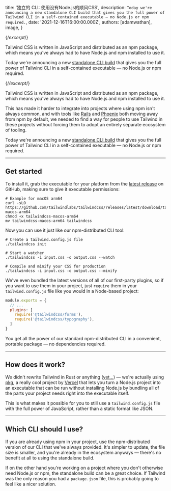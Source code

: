 
  title: '独立的 CLI: 使用没有Node.js的顺风CSS',
  description: `Today we're announcing a new standalone CLI build that gives you the full power of Tailwind CLI in a self-contained executable — no Node.js or npm required.`,
  date: '2021-12-16T16:00:00.000Z',
  authors: [adamwathan],
  image,
}

{/*excerpt*/}

Tailwind CSS is written in JavaScript and distributed as an npm package, which means you've always had to have Node.js and npm installed to use it.

Today we're announcing a new [standalone CLI build](https://github.com/tailwindlabs/tailwindcss/releases/latest) that gives you the full power of Tailwind CLI in a self-contained executable — no Node.js or npm required.

{/*/excerpt*/}

Tailwind CSS is written in JavaScript and distributed as an npm package, which means you've always had to have Node.js and npm installed to use it.

This has made it harder to integrate into projects where using npm isn't always common, and with tools like [Rails](https://world.hey.com/dhh/rails-7-will-have-three-great-answers-to-javascript-in-2021-8d68191b) and [Phoenix](https://github.com/phoenixframework/phoenix/pull/4377) both moving away from npm by default, we needed to find a way for people to use Tailwind in these projects without forcing them to adopt an entirely separate ecosystem of tooling.

Today we're announcing a new [standalone CLI build](https://github.com/tailwindlabs/tailwindcss/releases/latest) that gives you the full power of Tailwind CLI in a self-contained executable — no Node.js or npm required.

---

## Get started

To install it, grab the executable for your platform from the [latest release](https://github.com/tailwindlabs/tailwindcss/releases/latest) on GitHub, making sure to give it executable permissions:

```shell {{ filename: 'Terminal' }}
# Example for macOS arm64
curl -sLO https://github.com/tailwindlabs/tailwindcss/releases/latest/download/tailwindcss-macos-arm64
chmod +x tailwindcss-macos-arm64
mv tailwindcss-macos-arm64 tailwindcss
```

Now you can use it just like our npm-distributed CLI tool:

```shell {{ filename: 'Terminal' }}
# Create a tailwind.config.js file
./tailwindcss init

# Start a watcher
./tailwindcss -i input.css -o output.css --watch

# Compile and minify your CSS for production
./tailwindcss -i input.css -o output.css --minify
```

We've even bundled the latest versions of all of our first-party plugins, so if you want to use them in your project, just `require` them in your `tailwind.config.js` file like you would in a Node-based project:

```js {{ filename: 'tailwind.config.js' }}
module.exports = {
  // ...
  plugins: [
    require('@tailwindcss/forms'),
    require('@tailwindcss/typography'),
  ]
}
```

You get all the power of our standard npm-distributed CLI in a convenient, portable package — no dependencies required.

---

## How does it work?

We didn't rewrite Tailwind in Rust or anything ([yet...](https://twitter.com/malfaitrobin/status/1446905317825069063)) — we're actually using [pkg](https://github.com/vercel/pkg), a really cool project by [Vercel](https://vercel.com) that lets you turn a Node.js project into an executable that can be run without installing Node.js by bundling all of the parts your project needs right into the executable itself.

This is what makes it possible for you to still use a `tailwind.config.js` file with the full power of JavaScript, rather than a static format like JSON.

---

## Which CLI should I use?

If you are already using npm in your project, use the npm-distributed version of our CLI that we've always provided. It's simpler to update, the file size is smaller, and you're already in the ecosystem anyways — there's no benefit at all to using the standalone build.

If on the other hand you're working on a project where you don't otherwise need Node.js or npm, the standalone build can be a great choice. If Tailwind was the only reason you had a `package.json` file, this is probably going to feel like a nicer solution.
